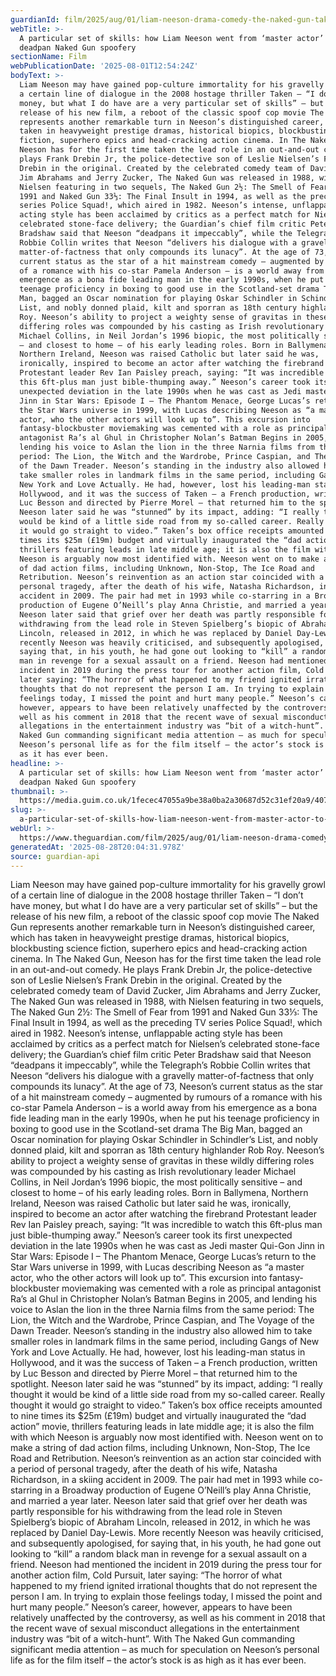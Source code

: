 ```yaml
---
guardianId: film/2025/aug/01/liam-neeson-drama-comedy-the-naked-gun-taken
webTitle: >-
  A particular set of skills: how Liam Neeson went from ‘master actor’ to
  deadpan Naked Gun spoofery
sectionName: Film
webPublicationDate: '2025-08-01T12:54:24Z'
bodyText: >-
  Liam Neeson may have gained pop-culture immortality for his gravelly growl of
  a certain line of dialogue in the 2008 hostage thriller Taken – “I don’t have
  money, but what I do have are a very particular set of skills” – but the
  release of his new film, a reboot of the classic spoof cop movie The Naked Gun
  represents another remarkable turn in Neeson’s distinguished career, which has
  taken in heavyweight prestige dramas, historical biopics, blockbusting science
  fiction, superhero epics and head-cracking action cinema. In The Naked Gun,
  Neeson has for the first time taken the lead role in an out-and-out comedy. He
  plays Frank Drebin Jr, the police-detective son of Leslie Nielsen’s Frank
  Drebin in the original. Created by the celebrated comedy team of David Zucker,
  Jim Abrahams and Jerry Zucker, The Naked Gun was released in 1988, with
  Nielsen featuring in two sequels, The Naked Gun 2½: The Smell of Fear from
  1991 and Naked Gun 33⅓: The Final Insult in 1994, as well as the preceding TV
  series Police Squad!, which aired in 1982. Neeson’s intense, unflappable
  acting style has been acclaimed by critics as a perfect match for Nielsen’s
  celebrated stone-face delivery; the Guardian’s chief film critic Peter
  Bradshaw said that Neeson “deadpans it impeccably”, while the Telegraph’s
  Robbie Collin writes that Neeson “delivers his dialogue with a gravelly
  matter-of-factness that only compounds its lunacy”. At the age of 73, Neeson’s
  current status as the star of a hit mainstream comedy – augmented by rumours
  of a romance with his co-star Pamela Anderson – is a world away from his
  emergence as a bona fide leading man in the early 1990s, when he put his
  teenage proficiency in boxing to good use in the Scotland-set drama The Big
  Man, bagged an Oscar nomination for playing Oskar Schindler in Schindler’s
  List, and nobly donned plaid, kilt and sporran as 18th century highlander Rob
  Roy. Neeson’s ability to project a weighty sense of gravitas in these wildly
  differing roles was compounded by his casting as Irish revolutionary leader
  Michael Collins, in Neil Jordan’s 1996 biopic, the most politically sensitive
  – and closest to home – of his early leading roles. Born in Ballymena,
  Northern Ireland, Neeson was raised Catholic but later said he was,
  ironically, inspired to become an actor after watching the firebrand
  Protestant leader Rev Ian Paisley preach, saying: “It was incredible to watch
  this 6ft-plus man just bible-thumping away.” Neeson’s career took its first
  unexpected deviation in the late 1990s when he was cast as Jedi master Qui-Gon
  Jinn in Star Wars: Episode I – The Phantom Menace, George Lucas’s return to
  the Star Wars universe in 1999, with Lucas describing Neeson as “a master
  actor, who the other actors will look up to”. This excursion into
  fantasy-blockbuster moviemaking was cemented with a role as principal
  antagonist Ra’s al Ghul in Christopher Nolan’s Batman Begins in 2005, and
  lending his voice to Aslan the lion in the three Narnia films from the same
  period: The Lion, the Witch and the Wardrobe, Prince Caspian, and The Voyage
  of the Dawn Treader. Neeson’s standing in the industry also allowed him to
  take smaller roles in landmark films in the same period, including Gangs of
  New York and Love Actually. He had, however, lost his leading-man status in
  Hollywood, and it was the success of Taken – a French production, written by
  Luc Besson and directed by Pierre Morel – that returned him to the spotlight.
  Neeson later said he was “stunned” by its impact, adding: “I really thought it
  would be kind of a little side road from my so-called career. Really thought
  it would go straight to video.” Taken’s box office receipts amounted to nine
  times its $25m (£19m) budget and virtually inaugurated the “dad action” movie,
  thrillers featuring leads in late middle age; it is also the film with which
  Neeson is arguably now most identified with. Neeson went on to make a string
  of dad action films, including Unknown, Non-Stop, The Ice Road and
  Retribution. Neeson’s reinvention as an action star coincided with a period of
  personal tragedy, after the death of his wife, Natasha Richardson, in a skiing
  accident in 2009. The pair had met in 1993 while co-starring in a Broadway
  production of Eugene O’Neill’s play Anna Christie, and married a year later.
  Neeson later said that grief over her death was partly responsible for his
  withdrawing from the lead role in Steven Spielberg’s biopic of Abraham
  Lincoln, released in 2012, in which he was replaced by Daniel Day-Lewis. More
  recently Neeson was heavily criticised, and subsequently apologised, for
  saying that, in his youth, he had gone out looking to “kill” a random black
  man in revenge for a sexual assault on a friend. Neeson had mentioned the
  incident in 2019 during the press tour for another action film, Cold Pursuit,
  later saying: “The horror of what happened to my friend ignited irrational
  thoughts that do not represent the person I am. In trying to explain those
  feelings today, I missed the point and hurt many people.” Neeson’s career,
  however, appears to have been relatively unaffected by the controversy, as
  well as his comment in 2018 that the recent wave of sexual misconduct
  allegations in the entertainment industry was “bit of a witch-hunt”. With The
  Naked Gun commanding significant media attention – as much for speculation on
  Neeson’s personal life as for the film itself – the actor’s stock is as high
  as it has ever been.
headline: >-
  A particular set of skills: how Liam Neeson went from ‘master actor’ to
  deadpan Naked Gun spoofery
thumbnail: >-
  https://media.guim.co.uk/1fecec47055a9be38a0ba2a30687d52c31ef20a9/407_0_3789_3030/500.jpg
slug: >-
  a-particular-set-of-skills-how-liam-neeson-went-from-master-actor-to-deadpan-naked-gun-spoofery
webUrl: >-
  https://www.theguardian.com/film/2025/aug/01/liam-neeson-drama-comedy-the-naked-gun-taken
generatedAt: '2025-08-28T20:04:31.978Z'
source: guardian-api
---
```

Liam Neeson may have gained pop-culture immortality for his gravelly growl of a certain line of dialogue in the 2008 hostage thriller Taken – “I don’t have money, but what I do have are a very particular set of skills” – but the release of his new film, a reboot of the classic spoof cop movie The Naked Gun represents another remarkable turn in Neeson’s distinguished career, which has taken in heavyweight prestige dramas, historical biopics, blockbusting science fiction, superhero epics and head-cracking action cinema. In The Naked Gun, Neeson has for the first time taken the lead role in an out-and-out comedy. He plays Frank Drebin Jr, the police-detective son of Leslie Nielsen’s Frank Drebin in the original. Created by the celebrated comedy team of David Zucker, Jim Abrahams and Jerry Zucker, The Naked Gun was released in 1988, with Nielsen featuring in two sequels, The Naked Gun 2½: The Smell of Fear from 1991 and Naked Gun 33⅓: The Final Insult in 1994, as well as the preceding TV series Police Squad!, which aired in 1982. Neeson’s intense, unflappable acting style has been acclaimed by critics as a perfect match for Nielsen’s celebrated stone-face delivery; the Guardian’s chief film critic Peter Bradshaw said that Neeson “deadpans it impeccably”, while the Telegraph’s Robbie Collin writes that Neeson “delivers his dialogue with a gravelly matter-of-factness that only compounds its lunacy”. At the age of 73, Neeson’s current status as the star of a hit mainstream comedy – augmented by rumours of a romance with his co-star Pamela Anderson – is a world away from his emergence as a bona fide leading man in the early 1990s, when he put his teenage proficiency in boxing to good use in the Scotland-set drama The Big Man, bagged an Oscar nomination for playing Oskar Schindler in Schindler’s List, and nobly donned plaid, kilt and sporran as 18th century highlander Rob Roy. Neeson’s ability to project a weighty sense of gravitas in these wildly differing roles was compounded by his casting as Irish revolutionary leader Michael Collins, in Neil Jordan’s 1996 biopic, the most politically sensitive – and closest to home – of his early leading roles. Born in Ballymena, Northern Ireland, Neeson was raised Catholic but later said he was, ironically, inspired to become an actor after watching the firebrand Protestant leader Rev Ian Paisley preach, saying: “It was incredible to watch this 6ft-plus man just bible-thumping away.” Neeson’s career took its first unexpected deviation in the late 1990s when he was cast as Jedi master Qui-Gon Jinn in Star Wars: Episode I – The Phantom Menace, George Lucas’s return to the Star Wars universe in 1999, with Lucas describing Neeson as “a master actor, who the other actors will look up to”. This excursion into fantasy-blockbuster moviemaking was cemented with a role as principal antagonist Ra’s al Ghul in Christopher Nolan’s Batman Begins in 2005, and lending his voice to Aslan the lion in the three Narnia films from the same period: The Lion, the Witch and the Wardrobe, Prince Caspian, and The Voyage of the Dawn Treader. Neeson’s standing in the industry also allowed him to take smaller roles in landmark films in the same period, including Gangs of New York and Love Actually. He had, however, lost his leading-man status in Hollywood, and it was the success of Taken – a French production, written by Luc Besson and directed by Pierre Morel – that returned him to the spotlight. Neeson later said he was “stunned” by its impact, adding: “I really thought it would be kind of a little side road from my so-called career. Really thought it would go straight to video.” Taken’s box office receipts amounted to nine times its $25m (£19m) budget and virtually inaugurated the “dad action” movie, thrillers featuring leads in late middle age; it is also the film with which Neeson is arguably now most identified with. Neeson went on to make a string of dad action films, including Unknown, Non-Stop, The Ice Road and Retribution. Neeson’s reinvention as an action star coincided with a period of personal tragedy, after the death of his wife, Natasha Richardson, in a skiing accident in 2009. The pair had met in 1993 while co-starring in a Broadway production of Eugene O’Neill’s play Anna Christie, and married a year later. Neeson later said that grief over her death was partly responsible for his withdrawing from the lead role in Steven Spielberg’s biopic of Abraham Lincoln, released in 2012, in which he was replaced by Daniel Day-Lewis. More recently Neeson was heavily criticised, and subsequently apologised, for saying that, in his youth, he had gone out looking to “kill” a random black man in revenge for a sexual assault on a friend. Neeson had mentioned the incident in 2019 during the press tour for another action film, Cold Pursuit, later saying: “The horror of what happened to my friend ignited irrational thoughts that do not represent the person I am. In trying to explain those feelings today, I missed the point and hurt many people.” Neeson’s career, however, appears to have been relatively unaffected by the controversy, as well as his comment in 2018 that the recent wave of sexual misconduct allegations in the entertainment industry was “bit of a witch-hunt”. With The Naked Gun commanding significant media attention – as much for speculation on Neeson’s personal life as for the film itself – the actor’s stock is as high as it has ever been.
